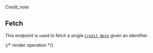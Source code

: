 ###### *Credit_note*

## Fetch

This endpoint is used to fetch a single [`Credit Note`](../guides/invoicing/credit-notes) given an identifier.

{/* render operation */}
